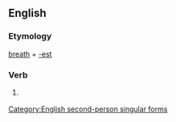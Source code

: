 ==English==

===Etymology===
[[breath]] + [[-est]]

===Verb===
{{infl|en|verb form}}

# {{archaic}} {{form of|Second-person singular simple present form|breath}}

[[Category:English second-person singular forms]]